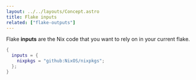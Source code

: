```yaml
---
layout: ../../layouts/Concept.astro
title: Flake inputs
related: ["flake-outputs"]
---
```


Flake **inputs** are the Nix code that you want to rely on in your current flake.

```nix
{
  inputs = {
    nixpkgs = "github:NixOS/nixpkgs";
  };
}
```
